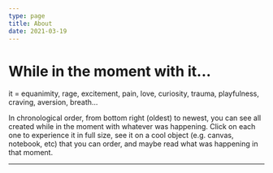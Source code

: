```yaml
---
type: page
title: About
date: 2021-03-19
---
```



# While in the moment with it...

it = equanimity, rage, excitement, pain, love, curiosity, trauma, playfulness, craving, aversion, breath...

In chronological order, from bottom right (oldest) to newest, you can see all created while in the moment with whatever was happening. Click on each one to experience it in full size, see it on a cool object (e.g. canvas, notebook, etc) that you can order, and maybe read what was happening in that moment.

---

<ArtLoader />
